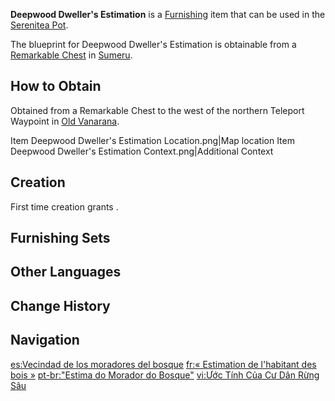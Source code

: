 {{Furnishing Infobox
|id             = 370702
|image          = Item Deepwood Dweller's Estimation.png
|category       = Building
|subcategory    = Sumeru
|quality        = 3
|adeptal_energy = 60
|load           = 65
|reduced_load   = 47
|description    = Huts, which are common in rainforests, balance difficulty, labor, and the materials needed for one person to build them in a short period of time, making them the first choice for adventurers. It is just the right size for an adventurer's entire pack.<br>But the environment of the rainforest is quite complex, such that only experienced adventurers can cope with it. So when [[Forest Rangers]] find tents like this, they always mark the spot on their maps so they can quickly come to help if needed.
|mention        = Forest Rangers
|blueprint      = Remarkable Chest
|source1        = 
}}
'''Deepwood Dweller's Estimation''' is a [[Furnishing]] item that can be used in the [[Serenitea Pot]].

The blueprint for Deepwood Dweller's Estimation is obtainable from a [[Remarkable Chest]] in [[Sumeru]].

==How to Obtain==
Obtained from a Remarkable Chest to the west of the northern Teleport Waypoint in [[Old Vanarana]].
<gallery>
Item Deepwood Dweller's Estimation Location.png|Map location
Item Deepwood Dweller's Estimation Context.png|Additional Context
</gallery>

==Creation==
First time creation grants {{Item|Trust|24|x=60}}.
{{Recipe
|type = Creation
|time = 14h
|Adhigama Wood = 8
|Fabric = 4
|sort = Adhigama Wood;Fabric
}}

==Furnishing Sets==
{{Craft Usage|type=Furnishing Set}}

==Other Languages==
{{Other Languages
|default_hidden = 1
|en      = Deepwood Dweller's Estimation
|zhs     = 「林居之人的恰切」
|zhs_rm  = "Línjū zhī Rén de Qiàqiē"
|zht     = 「林居之人的恰切」
|zht_rm  = "Línjū zhī Rén de Qiàqiē"
|ja      = 「森の民の剴切」
|ja_rm   = "Mori no Tami no Gaisetsu"{{Assumed}}
|ko      = 「숲 주민의 안락」
|ko_rm   = "Sup Jumin-ui Anrak"
|es      = Vecindad de los moradores del bosque
|fr      = «&nbsp;Estimation de l'habitant des bois&nbsp;»
|ru      = Точность лесного жителя
|th      = "มัตตะของผู้คนแห่งพงไพร"
|th_rm   = 
|vi      = Ước Tính Của Cư Dân Rừng Sâu
|de      = „Schätzung des Waldbewohners“
|id      = Estimasi Penghuni Hutan
|pt      = "Estima do Morador do Bosque"
|tr      = Derin Orman Sakinlerinin Tahmini
|it      = Stima di Boscoprofondo
}}

==Change History==
{{Change History|3.0}}

==Navigation==
{{Furnishing Navbox|exterior}}

[[es:Vecindad de los moradores del bosque]]
[[fr:« Estimation de l'habitant des bois »]]
[[pt-br:"Estima do Morador do Bosque"]]
[[vi:Ước Tính Của Cư Dân Rừng Sâu]]